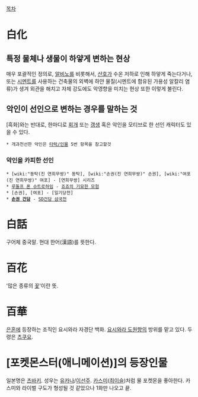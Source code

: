 [[목차]]
= 白化 =
== 특정 물체나 생물이 하얗게 변하는 현상 ==
매우 포괄적인 정의로, [[알비노]]를 비롯해서, [[산호]]가 수온 저하로 인해 하얗게 죽는다거나, 또는 [[시멘트]]를 사용하는 건축물의 외벽에 하얀 물질(시멘트에 함유된 가용성 알칼리 염류)가 생겨 외관을 해치고 자체 강도에도 악영향을 미치는 현상 또한 이렇게 불린다.
== 악인이 선인으로 변하는 경우를 말하는 것 == 
[흑화]와는 반대로, 한마디로 [[회개]] 또는 [[갱생]]
혹은 악인을 모티브로 한 선인 캐릭터도 있을 수 있다.
 * 개과천선한 악인은 [[타락/인물]] 5번 항목을 참고할것
=== 악인을 카피한 선인 ===
 * [wiki:"동탁(진 연희무쌍)" 동탁], [wiki:"손권(진 연희무쌍)" 손권], [wiki:"여포(진 연희무쌍)" 여포] - [연희무쌍] 시리즈
 * [[루돌프 폰 슈트로하임]] - [[죠죠의 기묘한 모험]]
 * [손권], [여포] - [일기당천]
 * '''[[손권 건담]]''' - [[SD건담 삼국전]]
= 白話 =
구어체 중국말. 현대 한어(漢語)를 뜻한다.
= 百花 =
'많은 종류의 [[꽃]]'이란 뜻.
= 百華 =
[[은혼]]에 등장하는 조직인 요시와라 자경단 백화. [[요시와라 도원향]]의 방위를 맡고 있다. 두령은 [[츠쿠요]].
= [포켓몬스터(애니메이션)]의 등장인물 =
일본명은 [[츠바키]]. 성우는 [[유카나]]/[[이선주]]. [[카스미]]([[최이슬]])처럼 물 포켓몬을 좋아한다. 카스미와 라이벌 구도가 형성될 것 같았으나 1화만 나오고 끝.
